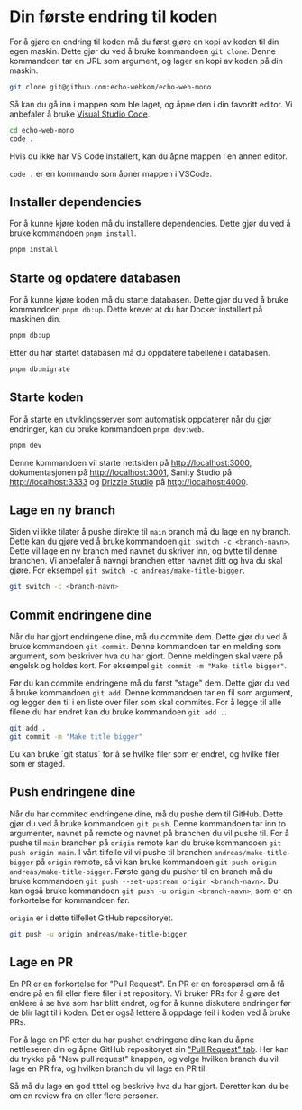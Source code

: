 
# Din første endring til koden

For å gjøre en endring til koden må du først gjøre en kopi av koden til din egen maskin. Dette gjør du ved å bruke kommandoen `git clone`. Denne kommandoen tar en URL som argument, og lager en kopi av koden på din maskin.

```sh filename="Terminal"
git clone git@github.com:echo-webkom/echo-web-mono
```

Så kan du gå inn i mappen som ble laget, og åpne den i din favoritt editor. Vi anbefaler å bruke [Visual Studio Code](https://code.visualstudio.com/).

```sh filename="Terminal"
cd echo-web-mono
code .
```

Hvis du ikke har VS Code installert, kan du åpne mappen i en annen editor.

<Callout>`code .` er en kommando som åpner mappen i VSCode.</Callout>

## Installer dependencies

For å kunne kjøre koden må du installere dependencies. Dette gjør du ved å bruke kommandoen `pnpm install`.

```sh filename="Terminal"
pnpm install
```

## Starte og opdatere databasen

For å kunne kjøre koden må du starte databasen. Dette gjør du ved å bruke kommandoen `pnpm db:up`. Dette krever at du har Docker installert på maskinen din.

```sh filename="Terminal"
pnpm db:up
```

Etter du har startet databasen må du oppdatere tabellene i databasen.

```sh filename="Terminal"
pnpm db:migrate
```

## Starte koden

For å starte en utviklingsserver som automatisk oppdaterer når du gjør endringer, kan du bruke kommandoen `pnpm dev:web`.

```sh filename="Terminal"
pnpm dev
```

Denne kommandoen vil starte nettsiden på [http://localhost:3000](http://localhost:3000), dokumentasjonen på [http://localhost:3001](http://localhost:3001), Sanity Studio på [http://localhost:3333](http://localhost:3333) og [Drizzle Studio](https://orm.drizzle.team/drizzle-studio/overview) på [http://localhost:4000](http://localhost:4000).

## Lage en ny branch

Siden vi ikke tilater å pushe direkte til `main` branch må du lage en ny branch. Dette kan du gjøre ved å bruke kommandoen `git switch -c <branch-navn>`. Dette vil lage en ny branch med navnet du skriver inn, og bytte til denne branchen. Vi anbefaler å navngi branchen etter navnet ditt og hva du skal gjøre. For eksempel `git switch -c andreas/make-title-bigger`.

```sh filename="Terminal"
git switch -c <branch-navn>
```

## Commit endringene dine

Når du har gjort endringene dine, må du commite dem. Dette gjør du ved å bruke kommandoen `git commit`. Denne kommandoen tar en melding som argument, som beskriver hva du har gjort. Denne meldingen skal være på engelsk og holdes kort. For eksempel `git commit -m "Make title bigger"`.

Før du kan commite endringene må du først "stage" dem. Dette gjør du ved å bruke kommandoen `git add`. Denne kommandoen tar en fil som argument, og legger den til i en liste over filer som skal commites. For å legge til alle filene du har endret kan du bruke kommandoen `git add .`.

```sh filename="Terminal"
git add .
git commit -m "Make title bigger"
```

<Callout>
  Du kan bruke `git status` for å se hvilke filer som er endret, og hvilke filer som er staged.
</Callout>

## Push endringene dine

Når du har commited endringene dine, må du pushe dem til GitHub. Dette gjør du ved å bruke kommandoen `git push`. Denne kommandoen tar inn to argumenter, navnet på remote og navnet på branchen du vil pushe til. For å pushe til `main` branchen på `origin` remote kan du bruke kommandoen `git push origin main`. I vårt tilfelle vil vi pushe til branchen `andreas/make-title-bigger` på `origin` remote, så vi kan bruke kommandoen `git push origin andreas/make-title-bigger`. Første gang du pusher til en branch må du bruke kommandoen `git push --set-upstream origin <branch-navn>`. Du kan også bruke kommandoen `git push -u origin <branch-navn>`, som er en forkortelse for kommandoen før.

<Callout>`origin` er i dette tilfellet GitHub repositoryet.</Callout>

```sh filename="Terminal"
git push -u origin andreas/make-title-bigger
```

## Lage en PR

En PR er en forkortelse for "Pull Request". En PR er en forespørsel om å få endre på en fil eller flere filer i et repository. Vi bruker PRs for å gjøre det enklere å se hva som har blitt endret, og for å kunne diskutere endringer før de blir lagt til i koden. Det er også lettere å oppdage feil i koden ved å bruke PRs.

For å lage en PR etter du har pushet endringene dine kan du åpne nettleseren din og åpne GitHub repositoryet sin ["Pull Request" tab](https://github.com/echo-webkom/new-echo-web-monorepo/pulls). Her kan du trykke på "New pull request" knappen, og velge hvilken branch du vil lage en PR fra, og hvilken branch du vil lage en PR til.

Så må du lage en god tittel og beskrive hva du har gjort. Deretter kan du be om en review fra en eller flere personer.
